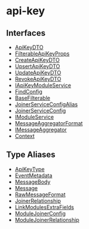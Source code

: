 
# api-key

## Interfaces

- [ApiKeyDTO](../../api_key/interfaces/api_key.ApiKeyDTO/page.mdx)
- [FilterableApiKeyProps](../../api_key/interfaces/api_key.FilterableApiKeyProps/page.mdx)
- [CreateApiKeyDTO](../../api_key/interfaces/api_key.CreateApiKeyDTO/page.mdx)
- [UpsertApiKeyDTO](../../api_key/interfaces/api_key.UpsertApiKeyDTO/page.mdx)
- [UpdateApiKeyDTO](../../api_key/interfaces/api_key.UpdateApiKeyDTO/page.mdx)
- [RevokeApiKeyDTO](../../api_key/interfaces/api_key.RevokeApiKeyDTO/page.mdx)
- [IApiKeyModuleService](../../api_key/interfaces/api_key.IApiKeyModuleService/page.mdx)
- [FindConfig](../../api_key/interfaces/api_key.FindConfig/page.mdx)
- [BaseFilterable](../../api_key/interfaces/api_key.BaseFilterable/page.mdx)
- [JoinerServiceConfigAlias](../../api_key/interfaces/api_key.JoinerServiceConfigAlias/page.mdx)
- [JoinerServiceConfig](../../api_key/interfaces/api_key.JoinerServiceConfig/page.mdx)
- [IModuleService](../../api_key/interfaces/api_key.IModuleService/page.mdx)
- [MessageAggregatorFormat](../../api_key/interfaces/api_key.MessageAggregatorFormat/page.mdx)
- [IMessageAggregator](../../api_key/interfaces/api_key.IMessageAggregator/page.mdx)
- [Context](../../api_key/interfaces/api_key.Context/page.mdx)

## Type Aliases

- [ApiKeyType](../../api_key/types/api_key.ApiKeyType/page.mdx)
- [EventMetadata](../../api_key/types/api_key.EventMetadata/page.mdx)
- [MessageBody](../../api_key/types/api_key.MessageBody/page.mdx)
- [Message](../../api_key/types/api_key.Message/page.mdx)
- [RawMessageFormat](../../api_key/types/api_key.RawMessageFormat/page.mdx)
- [JoinerRelationship](../../api_key/types/api_key.JoinerRelationship/page.mdx)
- [LinkModulesExtraFields](../../api_key/types/api_key.LinkModulesExtraFields/page.mdx)
- [ModuleJoinerConfig](../../api_key/types/api_key.ModuleJoinerConfig/page.mdx)
- [ModuleJoinerRelationship](../../api_key/types/api_key.ModuleJoinerRelationship/page.mdx)
